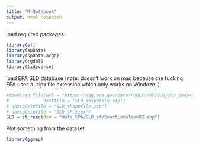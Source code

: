 ```yaml
---
title: "R Notebook"
output: html_notebook
---
```

load required packages
```r
library(sf)
library(spData)
library(spDataLarge)
library(rgdal)
library(tidyverse)
```
load EPA SLD database (note:  doesn't work on mac because the fucking EPA uses a .zipx file extension which only works on Windoze.  )
```r
#download.file(url = "https://edg.epa.gov/data/PUBLIC/OP/SLD/SLD_shapefile.zip",
#             destfile = "SLD_shapefile.zip")
# unzip(zipfile = "SLD_shapefile.zip")
# unzip(zipfile = 'SLD_SF.zipx')
SLD = st_read(dsn = "data_EPA/SLD_sf/SmartLocationDB.shp")
```

Plot something from the dataset
```r
library(ggmap)
```



